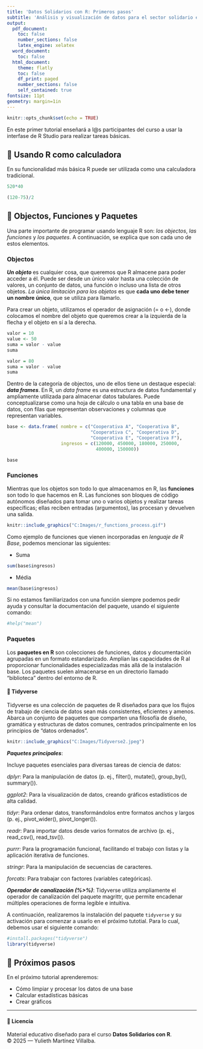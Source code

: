```yaml
---
title: 'Datos Solidarios con R: Primeros pasos'
subtitle: 'Análisis y visualización de datos para el sector solidario en Colombia'
output:
  pdf_document:
    toc: false
    number_sections: false
    latex_engine: xelatex
  word_document:
    toc: false
  html_document:
    theme: flatly
    toc: false
    df_print: paged
    number_sections: false
    self_contained: true
fontsize: 11pt
geometry: margin=1in
---
```


```r
knitr::opts_chunk$set(echo = TRUE)
```



En este primer tutorial enseñará a l@s participantes del curso a usar la interfase de R Studio para realizar tareas básicas. 


## 🧮 Usando R como calculadora 
En su funcionalidad más básica R puede ser utilizada como una calculadora tradicional. 

```r
520*40
```


```r
(120-75)/2
```

## 📝 Objectos, Funciones y Paquetes

Una parte importante de programar usando lenguaje R son: *los objectos*, *las funciones* y *los paquetes*. A continuación, se explica que son cada uno de estos elementos. 

### Objectos

***Un objeto *** es cualquier cosa, que queremos que R almacene para poder acceder a él. Puede ser desde un único valor hasta una colección de valores, un conjunto de datos, una función o incluso una lista de otros objetos. *La única limitación para los objetos* es que **cada uno debe tener un nombre único**, que se utiliza para llamarlo.


Para crear un objeto, utilizamos el operador de asignación (= o <-), donde colocamos el nombre del objeto que queremos crear a la izquierda de la flecha y el objeto en sí a la derecha.

```r
valor = 10
value <- 50
suma = valor - value 
suma
```


```r
valor = 80
suma = valor - value 
suma
```

Dentro de la categoría de objectos, uno de ellos tiene un destaque especial: ***data frames***. En R, un *data frame* es una estructura de datos fundamental y ampliamente utilizada para almacenar datos tabulares. Puede conceptualizarse como una hoja de cálculo o una tabla en una base de datos, con filas que representan observaciones y columnas que representan variables.


```r
base <- data.frame( nombre = c("Cooperativa A", "Cooperativa B", 
                               "Cooperativa C", "Cooperativa D", 
                               "Cooperativa E", "Cooperativa F"), 
                    ingresos = c(120000, 450000, 180000, 250000,
                                 400000, 150000))

```

```r
base
```

### Funciones

Mientras que los objetos son todo lo que almacenamos en R, las **funciones** son todo lo que hacemos en R. Las funciones son bloques de código autónomos diseñados para tomar uno o varios objetos y realizar tareas específicas; ellas reciben entradas (argumentos), las procesan y devuelven una salida.


```r
knitr::include_graphics("C:Images/r_functions_process.gif")

```


Como ejemplo de funciones que vienen incorporadas en *lenguaje de R Base*, podemos mencionar las siguientes: 

- Suma 

```r
sum(base$ingresos)
```

- Média 

```r
mean(base$ingresos)
```

Si no estamos familiarizados con una función siempre podemos pedir ayuda y consultar la documentación del paquete, usando el siguiente comando: 

```r
#help("mean")
```


### Paquetes 

Los **paquetes en R** son colecciones de funciones, datos y documentación agrupadas en un formato estandarizado. Amplían las capacidades de R al proporcionar funcionalidades especializadas más allá de la instalación base. Los paquetes suelen almacenarse en un directorio llamado "biblioteca" dentro del entorno de R.


#### 🌌 **Tidyverse**

Tidyverse es una colección de paquetes de R diseñados para que los flujos de trabajo de ciencia de datos sean más consistentes, eficientes y amenos. Abarca un conjunto de paquetes que comparten una filosofía de diseño, gramática y estructuras de datos comunes, centrados principalmente en los principios de "datos ordenados”. 


```r
knitr::include_graphics("C:Images/Tidyverse2.jpeg")

```

***Paquetes principales***:

Incluye paquetes esenciales para diversas tareas de ciencia de datos:

*dplyr*: Para la manipulación de datos (p. ej., filter(), mutate(), group_by(), summary()).

*ggplot2*: Para la visualización de datos, creando gráficos estadísticos de alta calidad.

*tidyr*: Para ordenar datos, transformándolos entre formatos anchos y largos (p. ej., pivot_wider(), pivot_longer()).

*readr*: Para importar datos desde varios formatos de archivo (p. ej., 
read_csv(), read_tsv()).

*purrr*: Para la programación funcional, facilitando el trabajo con listas y la aplicación iterativa de funciones.

*stringr*: Para la manipulación de secuencias de caracteres.

*forcats*: Para trabajar con factores (variables categóricas).


***Operador de canalización (%>%)***:
Tidyverse utiliza ampliamente el operador de canalización del paquete magrittr, que permite encadenar múltiples operaciones de forma legible e intuitiva.


A continuación, realizaremos la instalación del paquete `tidyverse` y su activación para comenzar a usarlo en el próximo tutotial. Para lo cual, debemos usar el siguiente comando:

```r
#install.packages("tidyverse")
library(tidyverse)
```

## 👣 Próximos pasos

En el próximo tutorial aprenderemos: 

- Cómo limpiar y procesar los datos de una base
- Calcular estadísticas básicas  
- Crear gráficos


\vspace{10cm}

---

#### 📜 Licencia

Material educativo diseñado para el curso **Datos Solidarios con R**.  
© 2025 — Yulieth Martínez Villalba.



